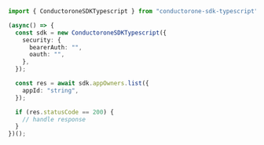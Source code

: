 ```typescript List.ts
import { ConductoroneSDKTypescript } from "conductorone-sdk-typescript";

(async() => {
  const sdk = new ConductoroneSDKTypescript({
    security: {
      bearerAuth: "",
      oauth: "",
    },
  });

  const res = await sdk.appOwners.list({
    appId: "string",
  });

  if (res.statusCode == 200) {
    // handle response
  }
})();
```
